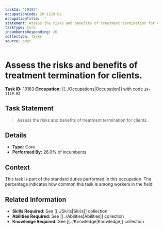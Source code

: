 ```yaml
---
taskId: '19183'
occupationCode: 29-1129.02
occupationTitle: ''
statement: Assess the risks and benefits of treatment termination for clients.
taskType: Core
incumbentsResponding: 26
collection: Tasks
source: onet
---
```

# Assess the risks and benefits of treatment termination for clients.

**Task ID:** 19183
**Occupation:** [[../Occupations|Occupation]] with code `29-1129.02`

## Task Statement

> Assess the risks and benefits of treatment termination for clients.

## Details

- **Type:** Core
- **Performed By:** 26.0% of incumbents

## Context

This task is part of the standard duties performed in this occupation. The percentage indicates how common this task is among workers in the field.

## Related Information

- **Skills Required:** See [[../Skills|Skills]] collection
- **Abilities Required:** See [[../Abilities|Abilities]] collection
- **Knowledge Required:** See [[../Knowledge|Knowledge]] collection
